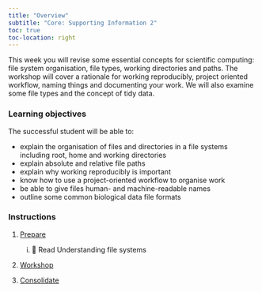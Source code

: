```yaml
---
title: "Overview"
subtitle: "Core: Supporting Information 2"
toc: true
toc-location: right
---
```


This week you will revise some essential concepts for scientific computing: file system organisation, file types, working directories and paths. The workshop will cover a rationale for working reproducibly, project oriented workflow, naming things and documenting your work. We will also examine some file types and the concept of tidy data.


### Learning objectives

The successful student will be able to:

-   explain the organisation of files and directories in a file systems including root, home and working directories
-   explain absolute and relative file paths
-   explain why working reproducibly is important
-   know how to use a project-oriented workflow to organise work
-   be able to give files human- and machine-readable names
-   outline some common biological data file formats

### Instructions

1.  [Prepare](study_before_workshop.qmd)

    i.  📖 Read Understanding file systems

2.  [Workshop](workshop.qmd)


3.  [Consolidate](study_after_workshop.qmd)

